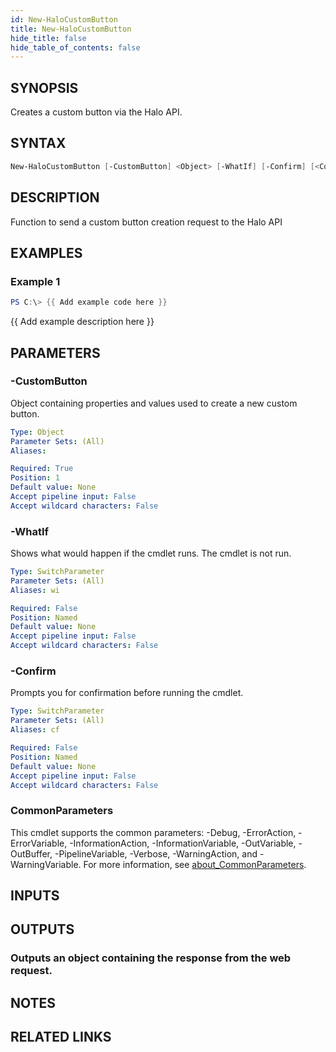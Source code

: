 ```yaml
---
id: New-HaloCustomButton
title: New-HaloCustomButton
hide_title: false
hide_table_of_contents: false
---
```


## SYNOPSIS

Creates a custom button via the Halo API.

## SYNTAX

```powershell
New-HaloCustomButton [-CustomButton] <Object> [-WhatIf] [-Confirm] [<CommonParameters>]
```

## DESCRIPTION

Function to send a custom button creation request to the Halo API

## EXAMPLES

### Example 1

```powershell
PS C:\> {{ Add example code here }}
```

{{ Add example description here }}

## PARAMETERS

### -CustomButton

Object containing properties and values used to create a new custom button.

```yaml
Type: Object
Parameter Sets: (All)
Aliases:

Required: True
Position: 1
Default value: None
Accept pipeline input: False
Accept wildcard characters: False
```

### -WhatIf

Shows what would happen if the cmdlet runs.
The cmdlet is not run.

```yaml
Type: SwitchParameter
Parameter Sets: (All)
Aliases: wi

Required: False
Position: Named
Default value: None
Accept pipeline input: False
Accept wildcard characters: False
```

### -Confirm

Prompts you for confirmation before running the cmdlet.

```yaml
Type: SwitchParameter
Parameter Sets: (All)
Aliases: cf

Required: False
Position: Named
Default value: None
Accept pipeline input: False
Accept wildcard characters: False
```

### CommonParameters

This cmdlet supports the common parameters: -Debug, -ErrorAction, -ErrorVariable, -InformationAction, -InformationVariable, -OutVariable, -OutBuffer, -PipelineVariable, -Verbose, -WarningAction, and -WarningVariable. For more information, see [about_CommonParameters](http://go.microsoft.com/fwlink/?LinkID=113216).

## INPUTS

## OUTPUTS

### Outputs an object containing the response from the web request.

## NOTES

## RELATED LINKS
